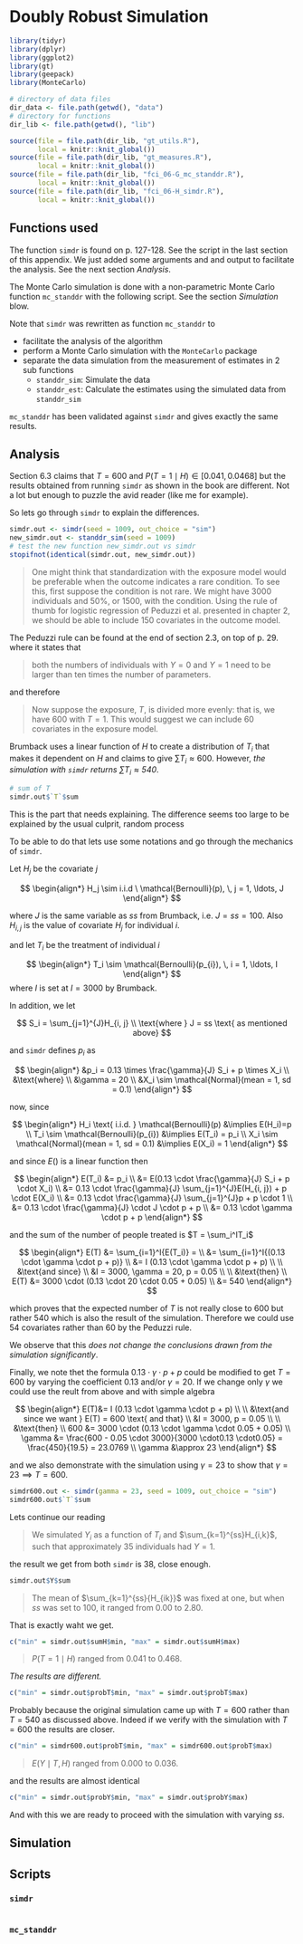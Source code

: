 # Doubly Robust Simulation {#mc_standdr}


```r
library(tidyr)
library(dplyr)
library(ggplot2)
library(gt)
library(geepack)
library(MonteCarlo)
```



```r
# directory of data files
dir_data <- file.path(getwd(), "data")
# directory for functions
dir_lib <- file.path(getwd(), "lib")
```


```r
source(file = file.path(dir_lib, "gt_utils.R"), 
       local = knitr::knit_global())
source(file = file.path(dir_lib, "gt_measures.R"), 
       local = knitr::knit_global())
source(file = file.path(dir_lib, "fci_06-G_mc_standdr.R"), 
       local = knitr::knit_global())
source(file = file.path(dir_lib, "fci_06-H_simdr.R"), 
       local = knitr::knit_global())
```



## Functions used

The function `simdr` is found on p. 127-128. See the script in the last section
of this appendix. We just added some arguments and and output to facilitate the 
analysis. See the next section *Analysis*.


The Monte Carlo simulation is done with a non-parametric Monte Carlo function 
`mc_standdr` with the following script. See the section *Simulation* blow.

Note that `simdr` was rewritten as function `mc_standdr` to

* facilitate the analysis of the algorithm
* perform a Monte Carlo simulation with the `MonteCarlo` package
* separate the data simulation from the measurement of estimates in 2 sub functions
  - `standdr_sim`: Simulate the data
  - `standdr_est`: Calculate the estimates using the simulated data from `standdr_sim`

`mc_standdr` has been validated against `simdr` and gives exactly the same 
results.


## Analysis

Section 6.3 claims that $T=600$ and $P(T=1 \mid H) \in [0.041, 0.0468]$
but the results obtained from running `simdr` as shown in the book are different.
Not a lot but enough to puzzle the avid reader (like me for example).

So lets go through `simdr` to explain the differences.


```r
simdr.out <- simdr(seed = 1009, out_choice = "sim")
new_simdr.out <- standdr_sim(seed = 1009)
# test the new function new_simdr.out vs simdr
stopifnot(identical(simdr.out, new_simdr.out))
```


> One might think that standardization with the exposure model would be 
preferable when the outcome indicates a rare condition. To see this,
first suppose the condition is not rare. We might have 3000 individuals and 50%,
or 1500, with the condition. Using the rule of thumb  for logistic regression 
of Peduzzi et al. presented in chapter 2, we should be able to include 150 
covariates in the outcome model.

The Peduzzi rule can be found at the end of section 2.3, on top of p. 29. where
it states that

> both the numbers of individuals with $Y=0$ and $Y=1$ need to be larger than
ten times the number of parameters.

and therefore

> Now suppose the exposure, $T$, is divided more evenly: that is, we have 600
with $T=1$. This would suggest we can include 60 covariates in the exposure model.


Brumback uses a linear function of $H$ to create a distribution of $T_i$ that makes
it dependent on $H$ and claims to give $\sum T_i \approx 600$. 
However, *the simulation with `simdr` returns $\sum T_i \approx 540$*.

```r
# sum of T
simdr.out$`T`$sum
```

This is the part that needs explaining. The difference seems too large to be
explained by the usual culprit, random process

To be able to do that lets use some notations and go through the mechanics of `simdr`.

Let $H_{j}$ be the covariate $j$

$$
\begin{align*}
H_j \sim i.i.d \ \mathcal{Bernoulli}(p), \, j = 1, \ldots, J
\end{align*}
$$

where $J$ is the same variable as $ss$ from Brumback, i.e. $J = ss = 100$. Also
$H_{i, j}$ is the value of covariate $H_j$ for individual $i$.

and let $T_i$ be the treatment of individual $i$

$$
\begin{align*}
T_i \sim \mathcal{Bernoulli}(p_{i}), \, i = 1, \ldots, I
\end{align*}
$$
where $I$ is set at $I=3000$ by Brumback.

In addition, we let

$$
S_i = \sum_{j=1}^{J}H_{i, j} \\
\text{where } J = ss \text{ as mentioned above}
$$

and `simdr` defines $p_i$ as


$$
\begin{align*}
&p_i = 0.13 \times \frac{\gamma}{J} S_i + p \times X_i \\
&\text{where} \\
&\gamma = 20 \\ 
&X_i \sim \mathcal{Normal}(mean = 1, sd = 0.1)
\end{align*}
$$


now, since 


$$
\begin{align*}
H_i \text{ i.i.d. } \mathcal{Bernoulli}(p) &\implies E(H_i)=p \\
T_i \sim \mathcal{Bernoulli}(p_{i}) &\implies E(T_i) = p_i \\
X_i \sim \mathcal{Normal}(mean = 1, sd = 0.1) &\implies E(X_i) = 1
\end{align*}
$$

and since $E()$ is a linear function then


$$
\begin{align*}
E(T_i) &= p_i \\
&= E(0.13 \cdot \frac{\gamma}{J} S_i + p \cdot X_i) \\
&= 0.13 \cdot \frac{\gamma}{J} \sum_{j=1}^{J}E(H_{i, j}) + p \cdot E(X_i) \\
&= 0.13 \cdot \frac{\gamma}{J} \sum_{j=1}^{J}p + p \cdot 1 \\
&= 0.13 \cdot \frac{\gamma}{J} \cdot J \cdot p + p \\
&= 0.13 \cdot \gamma \cdot p + p
\end{align*}
$$


and the sum of the number of people treated is $T = \sum_i^IT_i$

$$
\begin{align*}
E(T)  &= \sum_{i=1}^I{E(T_i)} = \\
&= \sum_{i=1}^I{(0.13 \cdot \gamma \cdot p + p)} \\
&= I (0.13 \cdot \gamma \cdot p + p) \\
\\
&\text{and since} \\ 
&I = 3000, \gamma = 20, p = 0.05 \\
\\
&\text{then} \\
E(T) &= 3000 \cdot (0.13 \cdot 20 \cdot 0.05 + 0.05) \\
&= 540
\end{align*}
$$

which proves that the expected number of $T$ is not really close to 600 but rather
540 which is also the result of the simulation. Therefore we could use 54 
covariates rather than 60 by the Peduzzi rule.

We observe that this *does not change the conclusions drawn from the simulation
significantly*.

Finally, we note thet the formula $0.13 \cdot \gamma \cdot p + p$ could be 
modified to get $T=600$ by varying the coefficient $0.13$ and/or $\gamma=20$.
If we change only $\gamma$ we could use the reult from above and with simple 
algebra

$$
\begin{align*}
E(T)&= I (0.13 \cdot \gamma \cdot p + p) \\
\\
&\text{and since we want } E(T) = 600 \text{ and that} \\ 
&I = 3000, p = 0.05 \\
\\
&\text{then} \\
600 &= 3000 \cdot (0.13 \cdot \gamma \cdot 0.05 + 0.05) \\
\gamma &= \frac{600 - 0.05 \cdot 3000}{3000 \cdot0.13 \cdot0.05} = \frac{450}{19.5} = 23.0769 \\
\gamma &\approx 23
\end{align*}
$$

and we also demonstrate with the simulation using $\gamma = 23$ to show that
$\gamma=23 \implies T=600$.

```r
simdr600.out <- simdr(gamma = 23, seed = 1009, out_choice = "sim")
simdr600.out$`T`$sum
```


Lets continue our reading

> We simulated $Y_i$ as a function of $T_i$ and $\sum_{k=1}^{ss}H_{i,k}$,
such that approximately 35 individuals had $Y=1$.

the result we get from both `simdr` is 38, close enough.

```r
simdr.out$Y$sum
```

> The mean of $\sum_{k=1}^{ss}{H_{ik}}$ was fixed at one, but when $ss$ was set to 
100, it ranged from 0.00 to 2.80.

That is exactly waht we get.

```r
c("min" = simdr.out$sumH$min, "max" = simdr.out$sumH$max)
```
> $P(T = 1 \mid H)$ ranged from 0.041 to 0.468.

*The results are different.*


```r
c("min" = simdr.out$probT$min, "max" = simdr.out$probT$max)
```

Probably because the original simulation came up with $T = 600$ rather than 
$T = 540$ as discussed above. Indeed if we verify with the simulation with
$T=600$ the results are closer.


```r
c("min" = simdr600.out$probT$min, "max" = simdr600.out$probT$max)
```

> $E(Y \mid T, H)$ ranged from 0.000 to 0.036.

and the results are almost identical

```r
c("min" = simdr.out$probY$min, "max" = simdr.out$probY$max)
```

And with this we are ready to proceed with the simulation with varying $ss$.

## Simulation



## Scripts

### `simdr`


```r

```


### `mc_standdr`


```r

```
